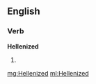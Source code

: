 ==English==

===Verb===
'''Hellenized'''

# {{past of|[[Hellenize]]}}

[[mg:Hellenized]]
[[ml:Hellenized]]